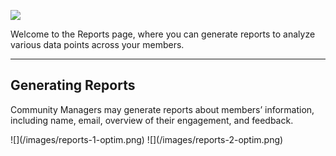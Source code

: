 ![](/images/reports-1-optim.png)

Welcome to the Reports page, where you can generate reports to analyze various data points across your members.

---

## **Generating Reports**

Community Managers may generate reports about members’ information, including name, email, overview of their engagement, and feedback.

<Steps>
  <Step title="Go to Reports > Generate Report">
    ![](/images/reports-1-optim.png)
  </Step>
  <Step title="Select Information and Export to CSV">
    ![](/images/reports-2-optim.png)
  </Step>
</Steps>
